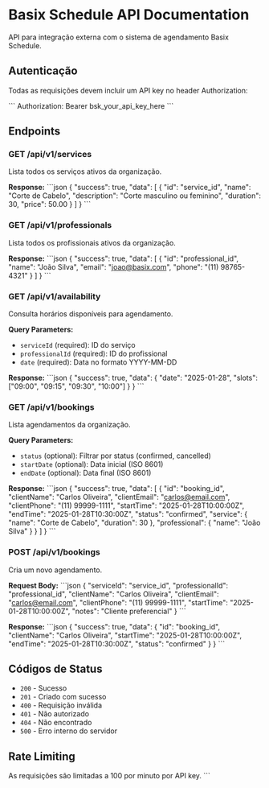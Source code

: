 # Basix Schedule API Documentation

API para integração externa com o sistema de agendamento Basix Schedule.

## Autenticação

Todas as requisições devem incluir um API key no header Authorization:

\`\`\`
Authorization: Bearer bsk_your_api_key_here
\`\`\`

## Endpoints

### GET /api/v1/services

Lista todos os serviços ativos da organização.

**Response:**
\`\`\`json
{
  "success": true,
  "data": [
    {
      "id": "service_id",
      "name": "Corte de Cabelo",
      "description": "Corte masculino ou feminino",
      "duration": 30,
      "price": 50.00
    }
  ]
}
\`\`\`

### GET /api/v1/professionals

Lista todos os profissionais ativos da organização.

**Response:**
\`\`\`json
{
  "success": true,
  "data": [
    {
      "id": "professional_id",
      "name": "João Silva",
      "email": "joao@basix.com",
      "phone": "(11) 98765-4321"
    }
  ]
}
\`\`\`

### GET /api/v1/availability

Consulta horários disponíveis para agendamento.

**Query Parameters:**
- `serviceId` (required): ID do serviço
- `professionalId` (required): ID do profissional
- `date` (required): Data no formato YYYY-MM-DD

**Response:**
\`\`\`json
{
  "success": true,
  "data": {
    "date": "2025-01-28",
    "slots": ["09:00", "09:15", "09:30", "10:00"]
  }
}
\`\`\`

### GET /api/v1/bookings

Lista agendamentos da organização.

**Query Parameters:**
- `status` (optional): Filtrar por status (confirmed, cancelled)
- `startDate` (optional): Data inicial (ISO 8601)
- `endDate` (optional): Data final (ISO 8601)

**Response:**
\`\`\`json
{
  "success": true,
  "data": [
    {
      "id": "booking_id",
      "clientName": "Carlos Oliveira",
      "clientEmail": "carlos@email.com",
      "clientPhone": "(11) 99999-1111",
      "startTime": "2025-01-28T10:00:00Z",
      "endTime": "2025-01-28T10:30:00Z",
      "status": "confirmed",
      "service": {
        "name": "Corte de Cabelo",
        "duration": 30
      },
      "professional": {
        "name": "João Silva"
      }
    }
  ]
}
\`\`\`

### POST /api/v1/bookings

Cria um novo agendamento.

**Request Body:**
\`\`\`json
{
  "serviceId": "service_id",
  "professionalId": "professional_id",
  "clientName": "Carlos Oliveira",
  "clientEmail": "carlos@email.com",
  "clientPhone": "(11) 99999-1111",
  "startTime": "2025-01-28T10:00:00Z",
  "notes": "Cliente preferencial"
}
\`\`\`

**Response:**
\`\`\`json
{
  "success": true,
  "data": {
    "id": "booking_id",
    "clientName": "Carlos Oliveira",
    "startTime": "2025-01-28T10:00:00Z",
    "endTime": "2025-01-28T10:30:00Z",
    "status": "confirmed"
  }
}
\`\`\`

## Códigos de Status

- `200` - Sucesso
- `201` - Criado com sucesso
- `400` - Requisição inválida
- `401` - Não autorizado
- `404` - Não encontrado
- `500` - Erro interno do servidor

## Rate Limiting

As requisições são limitadas a 100 por minuto por API key.
\`\`\`
